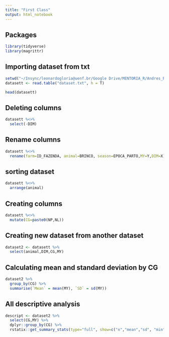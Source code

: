 ```yaml
---
title: "First Class"
output: html_notebook
---
```


## Packages
```r
library(tidyverse)
library(magrittr)
```


## Importing dataset from txt

```r
setwd("~/Insync/leonardogloria@uenf.br/Google Drive/MENTORIA_R/Andres_R_class/R_class/Data")
datasett <- read.table("dataset.txt", h = T)

head(datasett)
```

## Deleting columns

```r
datasett %<>%
  select(-DIM)
```

## Rename columns

```r
datasett %<>%
  rename(farm=ID_FAZENDA, animal=BRINCO, season=EPOCA_PARTO,MY=Y,DIM=X)

```

## sorting dataset

```r
datasett %<>%
  arrange(animal)

```

## Creating columns 

```r
datasett %<>%
  mutate(CG=paste0(NP,NL)) 
```

## Creating new dataset from another dataset

```r
dataset2 <- datasett %>%
  select(animal,DIM,CG,MY)
```

## Calculating mean and standard deviation by CG
```r
dataset2 %>% 
  group_by(CG) %>%
  summarise(`Mean` = mean(MY), `SD` = sd(MY))
```
## All descriptive analysis

```r
descript <- dataset2 %>%
  select(CG,MY) %>% 
  dplyr::group_by(CG) %>%
  rstatix::get_summary_stats(type="full", show=c("n","mean","sd", "min","max"))
```

